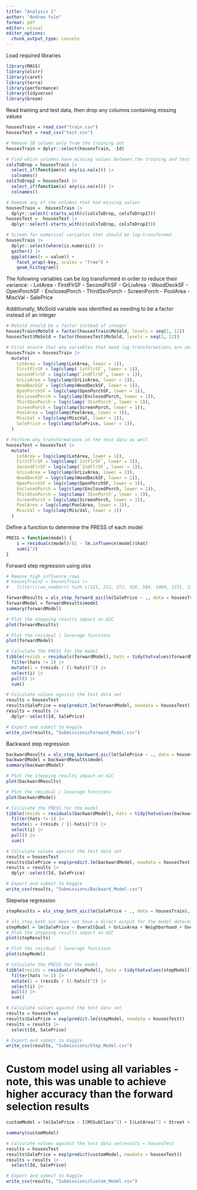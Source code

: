 ```yaml
---
title: "Analysis 2"
author: "Andrew Yule"
format: pdf
editor: visual
editor_options: 
  chunk_output_type: console
---
```


Load required libraries
```r
library(MASS)
library(olsrr)
library(caret)
library(terra)
library(performance)
library(tidyverse)
library(broom)
```

Read training and test data, then drop any columns containing missing values
```r
housesTrain = read_csv("train.csv")
housesTest = read_csv("test.csv")

# Remove ID column only from the training set
housesTrain = dplyr::select(housesTrain, -Id)

# Find which columns have missing values between the training and test data sets
colsToDrop = housesTrain |>
  select_if(function(x) any(is.na(x))) |>
  colnames()
colsToDrop2 = housesTest |>
  select_if(function(x) any(is.na(x))) |>
  colnames()

# Remove any of the columns that had missing values
housesTrain =  housesTrain |>
  dplyr::select(-starts_with(c(colsToDrop, colsToDrop2)))
housesTest =  housesTest |>
  dplyr::select(-starts_with(c(colsToDrop, colsToDrop2)))
```

```r
# Screen for numerical variables that should be log-transformed
housesTrain |> 
  dplyr::select(where(is.numeric)) |>
  gather() |>
  ggplot(aes(x = value)) + 
    facet_wrap(~key, scales = "free") + 
    geom_histogram()
```

The following variables can be log transformed in order to reduce their variance:
- LotArea
- FirstFlrSF
- SecondFlrSF
- GrLivArea
- WoodDeckSF
- OpenPorchSF
- EnclosedPorch
- ThirdSsnPorch
- ScreenPorch
- PoolArea
- MiscVal
- SalePrice

Additionally, MoSold variable was identified as needing to be a factor instead of an integer
```r
# MoSold should be a factor instead of integer
housesTrain$MoSold = factor(housesTrain$MoSold, levels = seq(1, 12))
housesTest$MoSold = factor(housesTest$MoSold, levels = seq(1, 12))

# First ensure that any variables that need log transformations are set to a minimum value of 1 instead of 0. Then, take the log of the values.
housesTrain = housesTrain |>
  mutate(
    LotArea = log(clamp(LotArea, lower = 1)),
    FirstFlrSF = log(clamp(`1stFlrSF`, lower = 1)),
    SecondFlrSF = log(clamp(`2ndFlrSF`, lower = 1)),
    GrLivArea = log(clamp(GrLivArea, lower = 1)),
    WoodDeckSF = log(clamp(WoodDeckSF, lower = 1)),
    OpenPorchSF = log(clamp(OpenPorchSF, lower = 1)),
    EnclosedPorch = log(clamp(EnclosedPorch, lower = 1)),
    ThirdSsnPorch = log(clamp(`3SsnPorch`, lower = 1)),
    ScreenPorch = log(clamp(ScreenPorch, lower = 1)),
    PoolArea = log(clamp(PoolArea, lower = 1)),
    MiscVal = log(clamp(MiscVal, lower = 1)),
    SalePrice = log(clamp(SalePrice, lower = 1)),
  )

# Perform any transformations on the test data as well
housesTest = housesTest |>
  mutate(
    LotArea = log(clamp(LotArea, lower = 1)),
    FirstFlrSF = log(clamp(`1stFlrSF`, lower = 1)),
    SecondFlrSF = log(clamp(`2ndFlrSF`, lower = 1)),
    GrLivArea = log(clamp(GrLivArea, lower = 1)),
    WoodDeckSF = log(clamp(WoodDeckSF, lower = 1)),
    OpenPorchSF = log(clamp(OpenPorchSF, lower = 1)),
    EnclosedPorch = log(clamp(EnclosedPorch, lower = 1)),
    ThirdSsnPorch = log(clamp(`3SsnPorch`, lower = 1)),
    ScreenPorch = log(clamp(ScreenPorch, lower = 1)),
    PoolArea = log(clamp(PoolArea, lower = 1)),
    MiscVal = log(clamp(MiscVal, lower = 1))
  )
```

Define a function to determine the PRESS of each model
```r
PRESS = function(model) {
    i = residuals(model)/(1 - lm.influence(model)$hat)
    sum(i^2)
}
```

Forward step regression using olss
```r
# Remove high influence rows
# housesTrain2 = housesTrain |>
#   filter(!row_number() %in% c(121, 251, 272, 326, 584, 1004, 1231, 1276, 1299, 1322))

forwardResults = ols_step_forward_aic(lm(SalePrice ~ ., data = housesTrain), details = TRUE, progress = TRUE)
forwardModel = forwardResults$model
summary(forwardModel)

# Plot the stepping results impact on AIC
plot(forwardResults)

# Plot the residual / leverage functions
plot(forwardModel)

# Calculate the PRESS for the model
tibble(resids = residuals(forwardModel), hats = tidy(hatvalues(forwardModel))$x) |>
  filter(hats != 1) |>
  mutate(i = (resids / (1-hats))^2) |>
  select(i) |>
  pull() |>
  sum()

# Calculate values against the test data set
results = housesTest
results$SalePrice = exp(predict.lm(forwardModel, newdata = housesTest))
results = results |>
  dplyr::select(Id, SalePrice)

# Export and submit to Kaggle
write_csv(results, "Submissions/Forward_Model.csv")
```

Backward step regression
```r
backwardResults = ols_step_backward_aic(lm(SalePrice ~ ., data = housesTrain), details = TRUE, progress = TRUE)
backwardModel = backwardResults$model
summary(backwardModel)

# Plot the stepping results impact on AIC
plot(backwardResults)

# Plot the residual / leverage functions
plot(backwardModel)

# Calculate the PRESS for the model
tibble(resids = residuals(backwardModel), hats = tidy(hatvalues(backwardModel))$x) |>
  filter(hats != 1) |>
  mutate(i = (resids / (1-hats))^2) |>
  select(i) |>
  pull() |>
  sum()

# Calculate values against the test data set
results = housesTest
results$SalePrice = exp(predict.lm(backwardModel, newdata = housesTest))
results = results |>
  dplyr::select(Id, SalePrice)

# Export and submit to Kaggle
write_csv(results, "Submissions/Backward_Model.csv")
```

Stepwise regression
```r
stepResults = ols_step_both_aic(lm(SalePrice ~ ., data = housesTrain), details = TRUE)

# ols_step_both_aic does not have a direct output for the model determined so we have to write the results as we go and then copy the final model produced and paste it below
stepModel = lm(SalePrice ~ OverallQual + GrLivArea + Neighborhood + OverallCond + YearBuilt + LotArea + RoofMatl + KitchenAbvGr + SaleCondition + Condition2 + Foundation + Fireplaces + Heating + ExterQual + Condition1 + PoolArea + ScreenPorch + WoodDeckSF + HeatingQC + CentralAir + BedroomAbvGr + FirstFlrSF + `2ndFlrSF` + Street + LandSlope + HalfBath + EnclosedPorch + SecondFlrSF + MiscVal + PavedDrive + BldgType + `1stFlrSF` + ExterCond + LotConfig + YearRemodAdd, data = housesTrain)
# Plot the stepping results impact on AIC
plot(stepResults)

# Plot the residual / leverage functions
plot(stepModel)

# Calculate the PRESS for the model
tibble(resids = residuals(stepModel), hats = tidy(hatvalues(stepModel))$x) |>
  filter(hats != 1) |>
  mutate(i = (resids / (1-hats))^2) |>
  select(i) |>
  pull() |>
  sum()

# Calculate values against the test data set
results = housesTest
results$SalePrice = exp(predict.lm(stepModel, newdata = housesTest))
results = results |>
  select(Id, SalePrice)

# Export and submit to Kaggle
write_csv(results, "Submissions/Step_Model.csv")
```

# Custom model using all variables - note, this was unable to achieve higher accuracy than the forward selection results
```r
customModel = lm(SalePrice ~ I(MSSubClass^2) + I(LotArea)^2 + Street + LotShape + LandContour + LotConfig + LandSlope + Neighborhood + Condition1 + Condition2 + BldgType + HouseStyle + I(OverallQual^2) + OverallCond + I(YearBuilt^2) + YearRemodAdd + RoofStyle + RoofMatl + ExterQual + ExterCond + Foundation + Heating + HeatingQC + CentralAir + log(`1stFlrSF`) + `2ndFlrSF` + LowQualFinSF + I(GrLivArea^2) + FullBath + HalfBath + BedroomAbvGr + KitchenAbvGr + I(TotRmsAbvGrd^2) + I(Fireplaces^2) + PavedDrive + WoodDeckSF + OpenPorchSF + EnclosedPorch + `3SsnPorch` + ScreenPorch + PoolArea + MiscVal + MoSold + YrSold + SaleCondition, data = housesTrain)

summary(customModel)

# Calculate values against the test data setresults = housesTest
results = housesTest
results$SalePrice = exp(predict(customModel, newdata = housesTest))
results = results |>
  select(Id, SalePrice)

# Export and submit to Kaggle
write_csv(results, "Submissions/Custom_Model.csv")
```